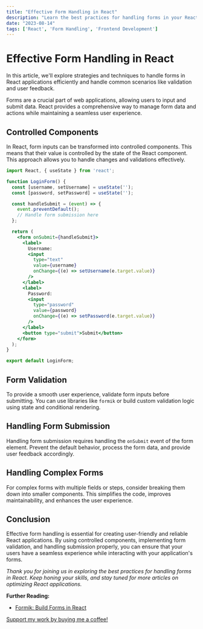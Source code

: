 ```yaml
---
title: "Effective Form Handling in React"
description: "Learn the best practices for handling forms in your React applications."
date: "2023-08-14"
tags: ['React', 'Form Handling', 'Frontend Development']
---
```


# Effective Form Handling in React

<Note emoji="📝">In this article, we'll explore strategies and techniques to handle forms in React applications efficiently and handle common scenarios like validation and user feedback.</Note>

Forms are a crucial part of web applications, allowing users to input and submit data. React provides a comprehensive way to manage form data and actions while maintaining a seamless user experience.

## Controlled Components

In React, form inputs can be transformed into controlled components. This means that their value is controlled by the state of the React component. This approach allows you to handle changes and validations effectively.

```jsx
import React, { useState } from 'react';

function LoginForm() {
  const [username, setUsername] = useState('');
  const [password, setPassword] = useState('');

  const handleSubmit = (event) => {
    event.preventDefault();
    // Handle form submission here
  };

  return (
    <form onSubmit={handleSubmit}>
      <label>
        Username:
        <input
          type="text"
          value={username}
          onChange={(e) => setUsername(e.target.value)}
        />
      </label>
      <label>
        Password:
        <input
          type="password"
          value={password}
          onChange={(e) => setPassword(e.target.value)}
        />
      </label>
      <button type="submit">Submit</button>
    </form>
  );
}

export default LoginForm;
```

## Form Validation

To provide a smooth user experience, validate form inputs before submitting. You can use libraries like `formik` or build custom validation logic using state and conditional rendering.

## Handling Form Submission

Handling form submission requires handling the `onSubmit` event of the form element. Prevent the default behavior, process the form data, and provide user feedback accordingly.

## Handling Complex Forms

For complex forms with multiple fields or steps, consider breaking them down into smaller components. This simplifies the code, improves maintainability, and enhances the user experience.

## Conclusion

Effective form handling is essential for creating user-friendly and reliable React applications. By using controlled components, implementing form validation, and handling submission properly, you can ensure that your users have a seamless experience while interacting with your application's forms.

_Thank you for joining us in exploring the best practices for handling forms in React. Keep honing your skills, and stay tuned for more articles on optimizing React applications._

**Further Reading:**
- [Formik: Build Forms in React](https://formik.org/)
  
<a href="https://www.buymeacoffee.com/mohammadhassani">Support my work by buying me a coffee!</a>
